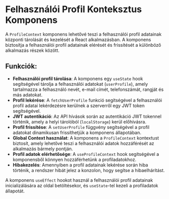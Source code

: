 # Felhasználói Profil Konteksztus Komponens

A `ProfileContext` komponens lehetővé teszi a felhasználói profil adatainak központi tárolását és kezelését a React alkalmazásban. A komponens biztosítja a felhasználói profil adatainak elérését és frissítését a különböző alkalmazás részek között.

## **Funkciók**:
- **Felhasználói profil tárolása**: A komponens egy `useState` hook segítségével tárolja a felhasználói adatokat (`userProfile`), amely tartalmazza a felhasználó nevét, e-mail címét, telefonszámát, rangját és más adatokat.  
- **Profil lekérése**: A `fetchUserProfile` funkció segítségével a felhasználói profil adatai lekérdezésre kerülnek a szerverről egy JWT token segítségével.  
- **JWT autentikáció**: Az API hívások során az autentikáció JWT tokennel történik, amely a helyi tárolóból (`localStorage`) kerül előhívásra.  
- **Profil frissítése**: A `setUserProfile` függvény segítségével a profil adatokat dinamikusan frissíthetjük a komponens állapotában.  
- **Global Context használat**: A komponens a `ProfileContext` kontextust biztosít, amely lehetővé teszi a felhasználói adatok hozzáférését az alkalmazás bármely pontján.  
- **Profil adatok elérhetősége**: A `useProfileContext` hook segítségével a komponensből könnyen hozzáférhetünk a profiladatokhoz.  
- **Hibakezelés**: Amennyiben a profil adatainak lekérése során hiba történik, a rendszer hibát jelez a konzolon, hogy segítse a hibaelhárítást.

A komponens `useEffect` hookot használ a felhasználói profil adatainak inicializálására az oldal betöltésekor, és `useState`-tel kezeli a profiladatok állapotát.